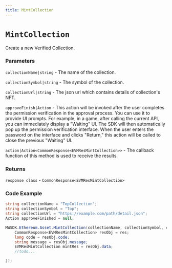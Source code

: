 ```yaml
---
title: MintCollection
---
```


# `MintCollection`

Create a new Verified Collection.
### Parameters
`collectionName|string` -  The name of the collection.

`collectionSymbol|string` -  The symbol of the collection.

`collectionUrl|string` -  The json url which contains details of collection's NFT.

`approveFinish|Action` - This action will be invoked after the user completes the permission verification in the approval process. You can use it to provide UI prompts. For example, in a game, after calling the current API, you can immediately display a "Waiting" UI. The SDK will then automatically pop up the permission verification interface. When the user enters the password on the interface and clicks "Return," this action will be called to close the previous "Waiting" UI.

`action|Action<CommonResponse<EVMResMintCollection>>` - The callback function of this method is used to receive the results.

### Returns
`response class` - `CommonResponse<EVMResMintCollection>`

### Code Example
```csharp
string collectionName = "TopCollection";
string collectionSymbol = "Top";
string collectionUrl = "https://example.com/path/detail.json";
Action approveFinished = null;

MWSDK.Ethereum.Asset.MintCollection(collectionName, collectionSymbol, collectionUrl, approveFinished, (res) => {
    CommonResponse<EVMResMintCollection> resObj = res;
    long code = resObj.code;
    string message = resObj.message;
    EVMResMintCollection mintRes = resObj.data;
    //todo...

});
```